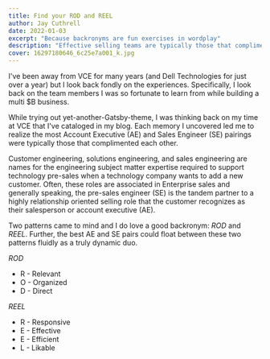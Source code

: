 ```yaml
---
title: Find your ROD and REEL
author: Jay Cuthrell
date: 2022-01-03
excerpt: "Because backronyms are fun exercises in wordplay"
description: "Effective selling teams are typically those that compliment each other"
cover: 16297180646_6c25e7a001_k.jpg
---
```


I've been away from VCE for many years (and Dell Technologies for just over a year) but I look back fondly on the experiences. Specifically, I look back on the team members I was so fortunate to learn from while building a multi $B business.

While trying out yet-another-Gatsby-theme, I was thinking back on my time at VCE that I've cataloged in my blog. Each memory I uncovered led me to realize the most Account Executive (AE) and Sales Engineer (SE) pairings were typically those that complimented each other.

Customer engineering, solutions engineering, and sales engineering are names for the engineering subject matter expertise required to support technology pre-sales when a technology company wants to add a new customer. Often, these roles are associated in Enterprise sales and generally speaking, the pre-sales engineer (SE) is the tandem partner to a highly relationship oriented selling role that the customer recognizes as their salesperson or account executive (AE).

Two patterns came to mind and I do love a good backronym: _ROD_ and _REEL_. Further, the best AE and SE pairs could float between these two patterns fluidly as a truly dynamic duo. 

_ROD_

- R - Relevant
- O - Organized
- D - Direct

_REEL_

- R - Responsive
- E - Effective
- E - Efficient
- L - Likable